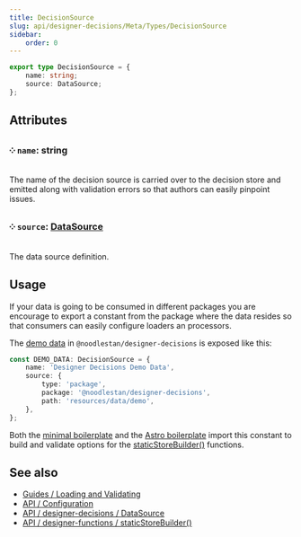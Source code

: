 ```yaml
---
title: DecisionSource
slug: api/designer-decisions/Meta/Types/DecisionSource
sidebar:
    order: 0
---
```


```ts
export type DecisionSource = {
    name: string;
    source: DataSource;
};
```

## Attributes

### ༶ `name`: string

The name of the decision source is carried over to the decision store and emitted along with validation errors so that authors can easily pinpoint issues.

### ༶ `source`: [DataSource](/api/designer-decisions/Meta/Types/DataSource)

The data source definition.

## Usage

If your data is going to be consumed in different packages you are encourage to export a constant from the package where the data resides so that consumers can easily configure loaders an processors.

The [demo data](https://github.com/noodlestan/designer/blob/main/packages/libs/designer-decisions/src/meta/data/constants.ts) in `@noodlestan/designer-decisions` is exposed like this:

```ts
const DEMO_DATA: DecisionSource = {
    name: 'Designer Decisions Demo Data',
    source: {
        type: 'package',
        package: '@noodlestan/designer-decisions',
        path: 'resources/data/demo',
    },
};
```

Both the [minimal boilerplate](https://github.com/noodlestan/designer-boilerplate-minimal/blob/main/dd.config.mjs) and the [Astro boilerplate](https://github.com/noodlestan/designer-boilerplate-astro/blob/main/dd.config.mjs) import this constant to build and validate options for the [staticStoreBuilder()](/api/designer-functions/Builder/staticStoreBuilder) functions.

## See also

-   [Guides / Loading and Validating](/guides/loading-and-validating-design-decisions/)
-   [API / Configuration](/api/configuration)
-   [API / designer-decisions / DataSource](/api/designer-decisions/Meta/Types/DataSource)
-   [API / designer-functions / staticStoreBuilder()](/api/designer-functions/Builder/staticStoreBuilder)
